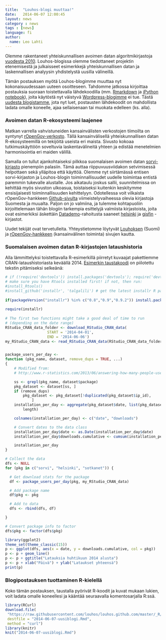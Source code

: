 ```yaml
---
title:  "Louhos-blogi muuttaa!"
date:   2014-06-07 12:00:45
layout: news
category : news
tags : [news]
language: fi
author:
  name: Leo Lahti
---
```


Olemme rakentaneet yhteiskunnallisen avoimen datan algoritmikirjastoja
[vuodesta 2010](https://louhos.wordpress.com). Louhos-blogissa olemme
tiedottaneet projektin etenemisestä ja julkaisseet esimerkkejä
yhteiskunnallisen datan ja laskennallisen analyysin yhdistelystä
uusilla välineillä.

Tämän postauksen myötä Louhos-blogimme muuttaa nyt kokonaisuudessaan
uuteen osoitteseen. Tahdomme jatkossa kirjoittaa postauksia suoraan
toistettavalla lähdekoodilla
(mm. [Rmarkdown](http://rmarkdown.rstudio.com/) ja [iPython
notebook](http://ipython.org/notebook.html)), joita käytöstä nyt
väistyvä [Wordpress-blogimme](https://louhos.wordpress.com) ei
tue. Tästä [uudesta blogistamme](http://louhos.github.io/blog.html),
jota nyt luet, postausten lähdekoodit on mahdollista ladata omalle
koneelle, ajaa sellaisenaan tai muokata edelleen (ks. alla).


### Avoimen datan R-ekosysteemi laajenee

Matkan varrella vahvistuneiden kansainvälisten verkostojen tiimoilta
on syntynyt <a
href="http://ropengov.github.io/">rOpenGov-verkosto</a>. Tällä
kansainvälisellä yhteiskunnallisen datan R-ekosysteemillä on tekijöitä
useista eri maista. Sivusto kokoaa tutkimuskäyttöön soveltuvia
laskentavälineitä yhteen ja edistää menetelmien harmonisointia eri
maiden välillä.  

Samalla on tullut ajankohtaiseksi pilkkoa suomalaisen avoimen datan <a
href="http://louhos.github.io/sorvi/">sorvi-kirjasto</a> pienempiin
palasiin. Tämä auttaa riippuvuusviidakon setvimisessä helpottaen sekä
ylläpitoa että käyttöä. Olemme nyt siirtämässä entisen sorvi-kirjaston
ja Louhos-blogin toiminnallisuudet uudelle toimintaa entistä paremmin
tukevalle alustalle. Jos aikataulu joskus sallii, suunnitelmissa on
kehittää myös sivuston ulkoasua, toistaiseksi kuitenkin keskitymme
ensisijaisesti toiminnallisuuden kehittelyyn. Odotellessa voit
vilkaista rOpenGov-hankkeen <a
href="https://github.com/ropengov">Github-sivulta</a>
viimeistelyvaiheessa olevia kirjastoja Suomesta ja muualta. Paljon on
jo valmiina, ja tulemme kohtapuoliin kirjoittelemaan tähän blogiin
tarkempia esittelyjä valmiista kirjastoista, joita ovat esimerkiksi
äskettäin <a href="http://datademo.fi/">Datademo</a>-rahoitusta
saaneet <a href="https://github.com/rOpenGov/helsinki">helsinki</a> ja
<a href="https://github.com/rOpenGov/gisfin">gisfin</a> -kirjastot.  

Uudet tekijät ovat tervetulleita. Yhteystietomme löytyvät <a
href="http://louhos.github.io/contact.html">Louhoksen</a> (Suomi) ja
<a href="http://ropengov.github.io/contribute/">rOpenGov-hankkeen</a>
(kansainvälinen toiminta) sivujen kautta.


### Suomalaisen avoimen datan R-kirjastojen lataushistoria

Alla lämmittelyksi toistettavalla R-esimerkillä piirretyt kuvaajat
pakettiemme CRAN-lataushistoriasta keväällä 2014.  [Esimerkin
taustakoodi](https://github.com/louhos/louhos.github.com/blob/master/_R/2014-06-07-uusiblogi.Rmd)
on piilotettu tekstin pitämiseksi selkeänä:


```r

# if (!require('devtools')) install.packages('devtools'); require('devtools')
# make sure you have Rtools installed first! if not, then run:
#install_Rtools()
#install_github('installr', 'talgalili') # get the latest installr R package
 
if(packageVersion("installr") %in% c("0.8","0.9","0.9.2")) install.packages('installr') #If you have one of the older installr versions, install the latest one
 
require(installr)
 
# The first two functions might take a good deal of time to run
# (depending on the date range)
RStudio_CRAN_data_folder <- download_RStudio_CRAN_data(
			       START = '2014-04-01', 
			       END = '2014-06-06')
my_RStudio_CRAN_data <- read_RStudio_CRAN_data(RStudio_CRAN_data_folder)


package_users_per_day <- 
function (pkg_name, dataset, remove_dups = TRUE, ...) 
{
    # Modified from:
    # http://www.r-statistics.com/2013/06/answering-how-many-people-use-my-r-package/

    ss <- grepl(pkg_name, dataset$package)
    pkg_dataset <- dataset[ss, ]
    if (remove_dups) 
        pkg_dataset <- pkg_dataset[!duplicated(pkg_dataset$ip_id), 
            ]
    installation_per_day <- aggregate(pkg_dataset$date, list(pkg_dataset$date), 
        length)

    colnames(installation_per_day) <- c("date", "downloads")

    # Convert dates to the data class
    installation_per_day$date <- as.Date(installation_per_day$date)
    installation_per_day$downloads.cumulative <- cumsum(installation_per_day$downloads)

    installation_per_day
}

# Collect the data
dfs <- NULL
for (pkg in c("sorvi", "helsinki", "sotkanet")) {

  # Get download stats for the package
  df <- package_users_per_day(pkg, my_RStudio_CRAN_data) 

  # Add package name
  df$pkg <- pkg

  # Add to data
  dfs <- rbind(dfs, df)

}

# Convert package info to factor
dfs$pkg <- factor(dfs$pkg)
```


```r
library(ggplot2)
theme_set(theme_classic(15))
p <- ggplot(dfs, aes(x = date, y = downloads.cumulative, col = pkg)) 
p <- p + geom_line() 
p <- p + ggtitle("Latauksia huhtikuun 2014 alusta")
p <- p + xlab("Päivä") + ylab("Lataukset yhteensä")
print(p)
```


### Blogipostauksen tuottaminen R-kielellä

Koko tämän postauksen, taustalla pyörivät R-koodit ja kuvat mukaan
lukien, voit ladata omalle koneellesi ja kääntää seuraavalla
komentosarjalla R:ssä.

```r
library(RCurl)
download.file(  
 "https://raw.githubusercontent.com/louhos/louhos.github.com/master/_R/2014-06-07-uusiblogi.Rmd", 
 destfile = "2014-06-07-uusiblogi.Rmd", 
 method = "curl")
library(knitr)
knit("2014-06-07-uusiblogi.Rmd")
```

